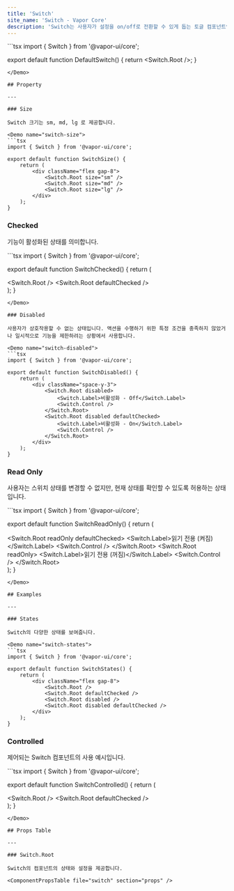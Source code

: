 ```yaml
---
title: 'Switch'
site_name: 'Switch - Vapor Core'
description: 'Switch는 사용자가 설정을 on/off로 전환할 수 있게 돕는 토글 컴포넌트입니다.'
---
```


<Demo name="default-switch">
```tsx
import { Switch } from '@vapor-ui/core';

export default function DefaultSwitch() {
    return <Switch.Root />;
}
```
</Demo>

## Property

---

### Size

Switch 크기는 sm, md, lg 로 제공합니다.

<Demo name="switch-size">
```tsx
import { Switch } from '@vapor-ui/core';

export default function SwitchSize() {
    return (
        <div className="flex gap-8">
            <Switch.Root size="sm" />
            <Switch.Root size="md" />
            <Switch.Root size="lg" />
        </div>
    );
}
```
</Demo>

### Checked

기능이 활성화된 상태를 의미합니다.

<Demo name="switch-checked">
```tsx
import { Switch } from '@vapor-ui/core';

export default function SwitchChecked() {
    return (
        <div className="space-y-3">
            <Switch.Root />
            <Switch.Root defaultChecked />
        </div>
    );
}
```
</Demo>

### Disabled

사용자가 상호작용할 수 없는 상태입니다. 액션을 수행하기 위한 특정 조건을 충족하지 않았거나 일시적으로 기능을 제한하려는 상황에서 사용합니다.

<Demo name="switch-disabled">
```tsx
import { Switch } from '@vapor-ui/core';

export default function SwitchDisabled() {
    return (
        <div className="space-y-3">
            <Switch.Root disabled>
                <Switch.Label>비활성화 - Off</Switch.Label>
                <Switch.Control />
            </Switch.Root>
            <Switch.Root disabled defaultChecked>
                <Switch.Label>비활성화 - On</Switch.Label>
                <Switch.Control />
            </Switch.Root>
        </div>
    );
}
```
</Demo>

### Read Only

사용자는 스위치 상태를 변경할 수 없지만, 현재 상태를 확인할 수 있도록 허용하는 상태입니다.

<Demo name="switch-readonly">
```tsx
import { Switch } from '@vapor-ui/core';

export default function SwitchReadOnly() {
    return (
        <div className="space-y-3">
            <Switch.Root readOnly defaultChecked>
                <Switch.Label>읽기 전용 (켜짐)</Switch.Label>
                <Switch.Control />
            </Switch.Root>
            <Switch.Root readOnly>
                <Switch.Label>읽기 전용 (꺼짐)</Switch.Label>
                <Switch.Control />
            </Switch.Root>
        </div>
    );
}
```
</Demo>

## Examples

---

### States

Switch의 다양한 상태를 보여줍니다.

<Demo name="switch-states">
```tsx
import { Switch } from '@vapor-ui/core';

export default function SwitchStates() {
    return (
        <div className="flex gap-8">
            <Switch.Root />
            <Switch.Root defaultChecked />
            <Switch.Root disabled />
            <Switch.Root disabled defaultChecked />
        </div>
    );
}
```
</Demo>

### Controlled

제어되는 Switch 컴포넌트의 사용 예시입니다.

<Demo name="switch-controlled">
```tsx
import { Switch } from '@vapor-ui/core';

export default function SwitchControlled() {
    return (
        <div className="space-y-3">
            <Switch.Root />
            <Switch.Root defaultChecked />
        </div>
    );
}
```
</Demo>

## Props Table

---

### Switch.Root

Switch의 컴포넌트의 상태와 설정을 제공합니다.

<ComponentPropsTable file="switch" section="props" />
